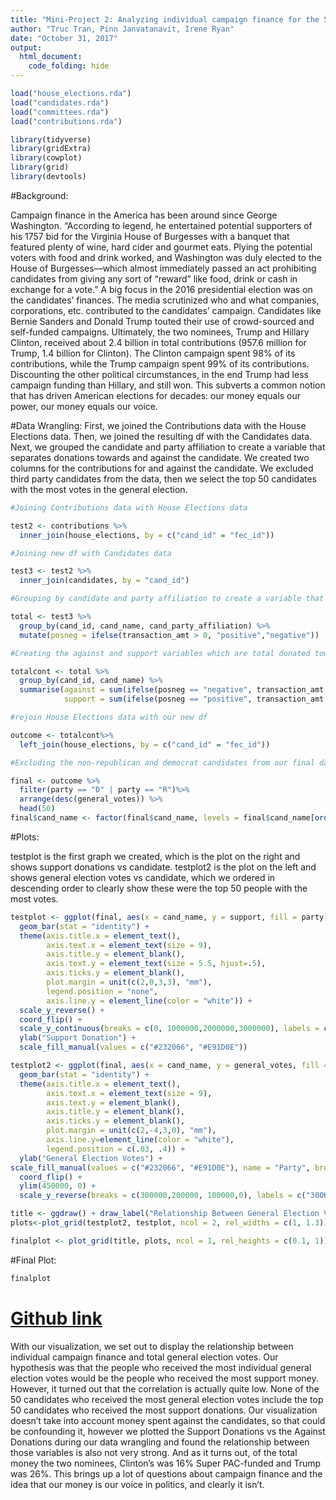 ```yaml
---
title: "Mini-Project 2: Analyzing individual campaign finance for the 50 candidates with the most general election votes"
author: "Truc Tran, Pinn Janvatanavit, Irene Ryan"
date: "October 31, 2017"
output: 
  html_document:
    code_folding: hide
---
```


```r
load("house_elections.rda")
load("candidates.rda")
load("committees.rda")
load("contributions.rda")
```

```r
library(tidyverse)
library(gridExtra)
library(cowplot)
library(grid)
library(devtools)
```

#Background:

  Campaign finance in the America has been around since George Washington. "According to legend, he entertained potential supporters of his 1757 bid for the Virginia House of Burgesses with a banquet that featured plenty of wine, hard cider and gourmet eats. Plying the potential voters with food and drink worked, and Washington was duly elected to the House of Burgesses—which almost immediately passed an act prohibiting candidates from giving any sort of “reward” like food, drink or cash in exchange for a vote." A big focus in the 2016 presidential election was on the candidates’ finances.  The media scrutinized who and what companies, corporations, etc. contributed to the candidates’ campaign. Candidates like Bernie Sanders and Donald Trump touted their use of crowd-sourced and self-funded campaigns. Ultimately, the two nominees, Trump and Hillary Clinton, received about 2.4 billion in total contributions (957.6 million for Trump, 1.4 billion for Clinton). The Clinton campaign spent 98% of its contributions, while the Trump campaign spent 99% of its contributions. Discounting the other political circumstances, in the end Trump had less campaign funding than Hillary, and still won. This subverts a common notion that has driven American elections for decades: our money equals our power, our money equals our voice.

#Data Wrangling:
First, we joined the Contributions data with the House Elections data.  Then, we joined the resulting df with the Candidates data.  Next, we grouped the candidate and party affiliation to create a variable that separates donations towards and against the candidate.  We created two columns for the contributions for and against the candidate. We excluded third party candidates from the data, then we select the top 50 candidates with the most votes in the general election.

```r
#Joining Contributions data with House Elections data

test2 <- contributions %>%
  inner_join(house_elections, by = c("cand_id" = "fec_id"))  

#Joining new df with Candidates data

test3 <- test2 %>%
  inner_join(candidates, by = "cand_id")   

#Grouping by candidate and party affiliation to create a variable that separates donations towards and against

total <- test3 %>%
  group_by(cand_id, cand_name, cand_party_affiliation) %>%          
  mutate(posneg = ifelse(transaction_amt > 0, "positive","negative"))  

#Creating the against and support variables which are total donated toward and against each cand.

totalcont <- total %>%
  group_by(cand_id, cand_name) %>% 
  summarise(against = sum(ifelse(posneg == "negative", transaction_amt, 0)),   
            support = sum(ifelse(posneg == "positive", transaction_amt, 0))) 

#rejoin House Elections data with our new df

outcome <- totalcont%>%
  left_join(house_elections, by = c("cand_id" = "fec_id")) 

#Excluding the non-republican and democrat candidates from our final data set, then choosing the top 50 most vote earning candidates to visualize

final <- outcome %>%
  filter(party == "D" | party == "R")%>%   
  arrange(desc(general_votes)) %>%
  head(50)
final$cand_name <- factor(final$cand_name, levels = final$cand_name[order(final$general_votes)])
```

#Plots:

testplot is the first graph we created, which is the plot on the right and shows support donations vs candidate. testplot2 is the plot on the left and shows general election votes vs candidate, which we ordered in descending order to clearly show these were the top 50 people with the most votes.

```r
testplot <- ggplot(final, aes(x = cand_name, y = support, fill = party)) +
  geom_bar(stat = "identity") +
  theme(axis.title.x = element_text(), 
        axis.text.x = element_text(size = 9),
        axis.title.y = element_blank(),
        axis.text.y = element_text(size = 5.5, hjust=.5), 
        axis.ticks.y = element_blank(), 
        plot.margin = unit(c(2,0,3,3), "mm"),
        legend.position = "none",
        axis.line.y = element_line(color = "white")) +
  scale_y_reverse() +
  coord_flip() +
  scale_y_continuous(breaks = c(0, 1000000,2000000,3000000), labels = c("0", "1M" , "2M", "3M")) +
  ylab("Support Donation") +
  scale_fill_manual(values = c("#232066", "#E91D0E"))

testplot2 <- ggplot(final, aes(x = cand_name, y = general_votes, fill = party)) +
  geom_bar(stat = "identity") +
  theme(axis.title.x = element_text(),
        axis.text.x = element_text(size = 9),
        axis.text.y = element_blank(),
        axis.title.y = element_blank(), 
        axis.ticks.y = element_blank(), 
        plot.margin = unit(c(2,-4,3,0), "mm"),
        axis.line.y=element_line(color = "white"),
        legend.position = c(.03, .4)) +
  ylab("General Election Votes") +
scale_fill_manual(values = c("#232066", "#E91D0E"), name = "Party", breaks = c("D", "R"), labels = c("Democrat", "Republican"))  +
  coord_flip() + 
  ylim(450000, 0) +  
  scale_y_reverse(breaks = c(300000,200000, 100000,0), labels = c("300K", "200K", "100K", "0"))

title <- ggdraw() + draw_label("Relationship Between General Election Votes and Supporting Donations", fontface = 'bold', size = 12)
plots<-plot_grid(testplot2, testplot, ncol = 2, rel_widths = c(1, 1.3))

finalplot <- plot_grid(title, plots, ncol = 1, rel_heights = c(0.1, 1))
```

#Final Plot:

```r
finalplot
```

[Github link](https://github.com/ttran06/sds192-mp2)
=======
  With our visualization, we set out to display the relationship between individual campaign finance and total general election votes. Our hypothesis was that the people who received the most individual general election votes would be the people who received the most support money. However, it turned out that the correlation is actually quite low. None of the 50 candidates who received the most general election votes include the top 50 candidates who received the most support donations. Our visualization doesn't take into account money spent against the candidates, so that could be confounding it, however we plotted the Support Donations vs the Against Donations during our data wrangling and found the relationship between those variables is also not very strong. And as it turns out, of the total money the two nominees, Clinton's was 16% Super PAC-funded and Trump was 26%. This brings up a lot of questions about campaign finance and the idea that our money is our voice in politics, and clearly it isn't. 
